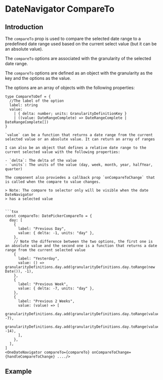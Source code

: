 
<Meta title="DateNavigator/Compare To" />


# DateNavigator CompareTo

## Introduction

The `compareTo` prop is used to compare the selected date range to a predefined
date range used based on the current select value (but it can be an absolute
value).

The `compareTo` options are associated with the granularity of the selected date
range.

The `compareTo` options are defined as an object with the granularity as the key
and the options as the value.

The options are an array of objects with the following properties:

````tsx
type CompareToDef = {
  //The label of the option
  label: string
  value:
    | { delta: number; units: GranularityDefinitionKey }
    | ((value: DateRangeComplete) => DateRangeComplete | DateRangeComplete[])
}

`value` can be a function that returns a date range from the current selected value or an absolute value. It can return an array of ranges

I can also be an object that defines a relative date range to the current selected value with the following properties:

- `delta`: The delta of the value
- `units`: The units of the value (day, week, month, year, halfYear, quarter)

The component also proviedes a callback prop `onCompareToChange` that is called when the compare to value changes.

> Note: The compare to selector only will be visible when the date DateNavigator
> has a selected value


```tsx
const compareTo: DatePickerCompareTo = {
  day: [
    {
      label: "Previous Day",
      value: { delta: -1, units: "day" },
    },
    // Note the difference between the two options, the first one is an absolute value and the second one is a function that returns a date range from the current selected value
    {
      label: "Yesterday",
      value: () => granularityDefinitions.day.add(granularityDefinitions.day.toRange(new Date()), -1),
    },
    {
      label: "Previous Week",
      value: { delta: -7, units: "day" },
    },
    {
      label: "Previous 2 Weeks",
      value: (value) => [
        granularityDefinitions.day.add(granularityDefinitions.day.toRange(value), -7),
        granularityDefinitions.day.add(granularityDefinitions.day.toRange(value), -14),
      ],
    },
  ],
]
<OneDateNavigator compareTo={compareTo} onCompareToChange={handleCompareToChange} ..../>
````

## Example

<Canvas of={DateNavigatorStories.WithCompareTo} />

